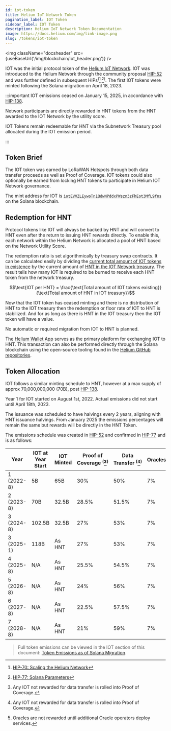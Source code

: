 ```yaml
---
id: iot-token
title: Helium IoT Network Token
pagination_label: IOT Token
sidebar_label: IOT Token
description: Helium IoT Network Token Documentation
image: https://docs.helium.com/img/link-image.png
slug: /tokens/iot-token
---
```



<img className="docsheader" src={useBaseUrl('/img/blockchain/iot_header.png')} />

IOT was the initial protocol token of the [Helium IoT Network][iot-network]. IOT was introduced to
the Helium Network through the community proposal [HIP-52][hip-52] and was further defined in
subsequent HIPs<sup>(</sup>[^1]<sup>,</sup>[^2]<sup>)</sup>. The first IOT tokens were minted
following the Solana migration on April 18, 2023.

:::important IOT emissions ceased on January 15, 2025, in accordance with [HIP-138][hip-138].

Network participants are directly rewarded in HNT tokens from the HNT awarded to the IOT Network by
the utility score.

IOT Tokens remain redeemable for HNT via the Subnetwork Treasury pool allocated during the IOT
emission period.

:::

## Token Brief

The IOT token was earned by LoRaWAN Hotspots through both data transfer proceeds as well as Proof of
Coverage. IOT tokens could also optionally be earned from locking HNT tokens to participate in
Helium IOT Network governance.

The mint address for IOT is [`iotEVVZLEywoTn1QdwNPddxPWszn3zFhEot3MfL9fns`][iot-mint-address] on the
Solana blockchain.

## Redemption for HNT

Protocol tokens like IOT will always be backed by HNT and will convert to HNT even after the return
to issuing HNT rewards directly. To enable this, each network within the Helium Network is allocated
a pool of HNT based on the Network Utility Score.

The redemption ratio is set algorithmically by treasury swap contracts. It can be calculated easily
by dividing the
[current total amount of IOT tokens in existence](https://solscan.io/token/iotEVVZLEywoTn1QdwNPddxPWszn3zFhEot3MfL9fns)
by the current amount of
[HNT in the IOT Network treasury](https://solscan.io/account/CpyoYpaEZc8DvmkNWNZWfkQDFvGAvHp5mhtEhwGQhkTk).
The result tells how many IOT is required to be burned to receive each HNT token from the network
treasury.

$$\text{IOT per HNT} = \frac{\text{Total amount of IOT tokens existing}}{\text{Total amount of HNT in IOT treasury}}$$

Now that the IOT token has ceased minting and there is no distribution of HNT to the IOT treasury
then the redemption or floor rate of IOT to HNT is stabilized. And for as long as there is HNT in
the IOT treasury then the IOT token will have a value.

No automatic or required migration from IOT to HNT is planned.

The [Helium Wallet App][wallet-app] serves as the primary platform for exchanging IOT to HNT. This
transaction can also be performed directly through the Solana blockchain using the open-source
tooling found in the [Helium GitHub repositories][github].

## Token Allocation

IOT follows a similar minting schedule to HNT, however at a max supply of approx 70,000,000,000
(70B), post [HIP-138][hip-138].

Year 1 for IOT started on August 1st, 2022. Actual emissions did not start until April 18th, 2023.

The issuance was scheduled to have halvings every 2 years, aligning with HNT issuance halvings. From
January 2025 the emissions percentages will remain the same but rewards will be directly in the HNT
Token.

The emissions schedule was created in [HIP-52][hip-52-emissions] and confirmed in
[HIP-77][hip-77-emissions] and is as follows:

| Year       | IOT at Year Start | IOT Minted | Proof of Coverage <sup>(</sup>[^3]<sup>)</sup> | Data Transfer <sup>(</sup>[^3]<sup>)</sup> | Oracles <sup>(</sup>[^4]<sup>)</sup> | Operations Fund | veHNT Stakes |
| ---------- | ----------------- | ---------- | ---------------------------------------------- | ------------------------------------------ | ------------------------------------ | --------------- | ------------ |
| 1 (2022-8) | 5B                | 65B        | 30%                                            | 50%                                        | 7%                                   | 7%              | 6%           |
| 2 (2023-8) | 70B               | 32.5B      | 28.5%                                          | 51.5%                                      | 7%                                   | 7%              | 6%           |
| 3 (2024-8) | 102.5B            | 32.5B      | 27%                                            | 53%                                        | 7%                                   | 7%              | 6%           |
| 3 (2025-1) | 118B              | As HNT     | 27%                                            | 53%                                        | 7%                                   | 7%              | 6%           |
| 4 (2025-8) | N/A               | As HNT     | 25.5%                                          | 54.5%                                      | 7%                                   | 7%              | 6%           |
| 5 (2026-8) | N/A               | As HNT     | 24%                                            | 56%                                        | 7%                                   | 7%              | 6%           |
| 6 (2027-8) | N/A               | As HNT     | 22.5%                                          | 57.5%                                      | 7%                                   | 7%              | 6%           |
| 7 (2028-8) | N/A               | As HNT     | 21%                                            | 59%                                        | 7%                                   | 7%              | 6%           |

> Full token emissions can be viewed in the IOT section of this document: [Token Emissions as of
> Solana Migration][migration-emissions].

[^1]: [HIP-70: Scaling the Helium Network][hip-70]
[^2]: [HIP-77: Solana Parameters][hip-77]
[^3]: Any IOT not rewarded for data transfer is rolled into Proof of Coverage.
[^4]: Oracles are not rewarded until additional Oracle operators deploy services.

[github]: https://github.com/helium
[hip-52-emissions]: https://github.com/helium/HIP/blob/main/0052-iot-dao.md#emissions-curve
[hip-52]: https://github.com/helium/HIP/blob/main/0052-iot-dao.md
[hip-70]: https://github.com/helium/HIP/blob/main/0070-scaling-helium.md
[hip-77-emissions]:
  https://github.com/helium/HIP/blob/main/0077-solana-parameters.md#emission-schedules
[hip-77]: https://github.com/helium/HIP/blob/main/0077-solana-parameters.md
[iot-mint-address]: https://explorer.solana.com/address/iotEVVZLEywoTn1QdwNPddxPWszn3zFhEot3MfL9fns
[iot-network]: /iot/lorawan-on-helium
[migration-emissions]:
  https://github.com/helium/HIP/blob/main/files/0077/token-emissions-as-of-solana-migration.pdf
[wallet-app]: /wallets/helium-wallet-app
[hip-138]: https://github.com/helium/HIP/blob/main/0138-return-to-hnt.md
[hip-51]: https://github.com/helium/HIP/blob/main/0051-helium-dao.md
[hip-141]:
  https://github.com/helium/HIP/blob/main/0141-single-token-governance-and-release-proposals.md#migrating-to-a-protocol-score-based-only-on-delegation
